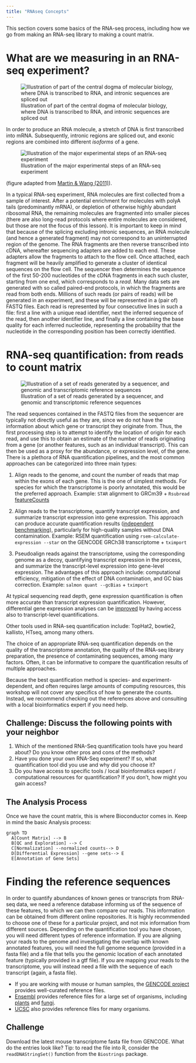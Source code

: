 ```yaml
---
title: "RNAseq Concepts"
---
```


This section covers some basics of the RNA-seq process, including how we go from making an RNA-seq library to making a count matrix.

# What are we measuring in an RNA-seq experiment? 

![Illustration of part of the central dogma of molecular biology, where DNA is transcribed to RNA, and intronic sequences are spliced out](images/alternative_splicing_sub.png)

In order to produce an RNA molecule, a stretch of DNA is first transcribed into mRNA. 
Subsequently, intronic regions are spliced out, and exonic regions are combined into different _isoforms_ of a gene. 

![Illustration of the major experimental steps of an RNA-seq experiment](images/rnaseq_martin_wang.png) 

(figure adapted from [Martin & Wang (2011)](https://www.nature.com/articles/nrg3068)).

In a typical RNA-seq experiment, RNA molecules are first collected from a sample of interest.
After a potential enrichment for molecules with polyA tails (predominantly mRNA), or depletion of otherwise highly abundant ribosomal RNA, the remaining molecules are fragmented into smaller pieces (there are also long-read protocols where entire molecules are considered, but those are not the focus of this lesson).
It is important to keep in mind that because of the splicing excluding intronic sequences, an RNA molecule (and hence a generated fragment) may not correspond to an uninterrupted region of the genome. 
The RNA fragments are then reverse transcribed into cDNA, whereafter sequencing adapters are added to each end. 
These adapters allow the fragments to attach to the flow cell. 
Once attached, each fragment will be heavily amplified to generate a cluster of identical sequences on the flow cell.
The sequencer then determines the sequence of the first 50-200 nucleotides of the cDNA fragments in each such cluster, starting from one end, which corresponds to a _read_. 
Many data sets are generated with so called paired-end protocols, in which the fragments are read from both ends. 
Millions of such reads (or pairs of reads) will be generated in an experiment, and these will be represented in a (pair of) FASTQ files. 
Each read is represented by four consecutive lines in such a file: first a line with a unique read identifier, next the inferred sequence of the read, then another identifier line, and finally a line containing the base quality for each inferred nucleotide, representing the probability that the nucleotide in the corresponding position has been correctly identified. 

# RNA-seq quantification: from reads to count matrix

![Illustration of a set of reads generated by a sequencer, and genomic and transcriptomic reference sequences](images/rna-quant.jpeg)

The read sequences contained in the FASTQ files from the sequencer are typically not directly useful as they are, since we do not have the information about which gene or transcript they originate from. 
Thus, the first processing step is to attempt to identify the location of origin for each read, and use this to obtain an estimate of the number of reads originating from a gene (or another features, such as an individual transcript).
This can then be used as a proxy for the abundance, or expression level, of the gene.
There is a plethora of RNA quantification pipelines, and the most common approaches can be categorized into three main types:

1. Align reads to the genome, and count the number of reads that map within the exons of each gene.
   This is the one of simplest methods. For species for which the transcriptome is poorly annotated, this would be the preferred approach.
   Example: `STAR` alignment to GRCm39 + `Rsubread` [featureCounts](https://doi.org/10.1093%2Fnar%2Fgkz114)

2. Align reads to the transcriptome, quantify transcript expression, and summarize transcript expression into gene expression.
   This approach can produce accurate quantification results ([independent benchmarking](https://doi.org/10.1186/s13059-016-0940-1)), 
   particularly for high-quality samples without DNA contamination.
   Example: RSEM quantification using `rsem-calculate-expression --star` on the GENCODE GRCh38 transcriptome + `tximport`

3. Pseudoalign reads against the transcriptome, using the corresponding genome as a decoy, quantifying transcript expression in the process, 
   and summarize the transcript-level expression into gene-level expression.
   The advantages of this approach include: computational efficiency, mitigation of the effect of DNA contamination, and GC bias correction.
   Example: `salmon quant --gcBias` + `tximport`
   
At typical sequencing read depth, gene expression quantification is often more accurate than transcript expression quantification.
However, differential gene expression analyses can be [improved](https://doi.org/10.12688/f1000research.7563.1)
by having access also to transcript-level quantifications.

Other tools used in RNA-seq quantification include: TopHat2, bowtie2, kallisto, HTseq, among many others.

The choice of an appropriate RNA-seq quantification depends on the quality of the transcriptome annotation,
the quality of the RNA-seq library preparation, the presence of contaminating sequences, among many factors.
Often, it can be informative to compare the quantification results of multiple approaches. 

Because the best quantification method is species- and experiment-dependent, and often requires large amounts of computing resources, this workshop will not cover any specifics of how to generate the counts. 
Instead, we recommend checking out the references above and consulting with a local bioinformatics expert if you need help.

:::::::::::::::::::::::::::::::::::::::  challenge

## Challenge: Discuss the following points with your neighbor

1. Which of the mentioned RNA-Seq quantification tools have you heard about? Do you know other pros and cons of the methods?
2. Have you done your own RNA-Seq experiment? If so, what quantification tool did you use and why did you choose it?
3. Do you have access to specific tools / local bioinformatics expert / computational resources for quantification? If you don't, how might you gain access?
  
::::::::::::::::::::::::::::::::::::::::::::::::::

## The Analysis Process

Once we have the count matrix, this is where Bioconductor comes in. Keep in mind the basic Analysis process: 

```mermaid
graph TD
  A[Count Matrix] --> B
  B[QC and Exploration] --> C
  C[Normalization] --normalized counts--> D
  D[Differential Expression] --gene sets--> E
  E[Annotation of Gene Sets]
```


# Finding the reference sequences

In order to quantify abundances of known genes or transcripts from RNA-seq data, we need a reference database informing us of the sequence of these features, to which we can then compare our reads. 
This information can be obtained from different online repositories. 
It is highly recommended to choose one of these for a particular project, and not mix information from different sources. 
Depending on the quantification tool you have chosen, you will need different types of reference information. 
If you are aligning your reads to the genome and investigating the overlap with known annotated features, you will need the full genome sequence (provided in a fasta file) and a file that tells you the genomic location of each annotated feature (typically provided in a gtf file). 
If you are mapping your reads to the transcriptome, you will instead need a file with the sequence of each transcript (again, a fasta file). 

* If you are working with mouse or human samples, the [GENCODE project](https://www.gencodegenes.org/) provides well-curated reference files. 
* [Ensembl](https://www.ensembl.org/info/data/ftp/index.html) provides reference files for a large set of organisms, including [plants](https://plants.ensembl.org/info/data/ftp/index.html) and [fungi](https://fungi.ensembl.org/info/data/ftp/index.html).
* [UCSC](https://hgdownload.soe.ucsc.edu/downloads.html) also provides reference files for many organisms.

:::::::::::::::::::::::::::::::::::::::  challenge

## Challenge

Download the latest mouse transcriptome fasta file from GENCODE. What do the entries look like? Tip: to read the file into R, consider the `readDNAStringSet()` function from the `Biostrings` package.
  
::::::::::::::::::::::::::::::::::::::::::::::::::